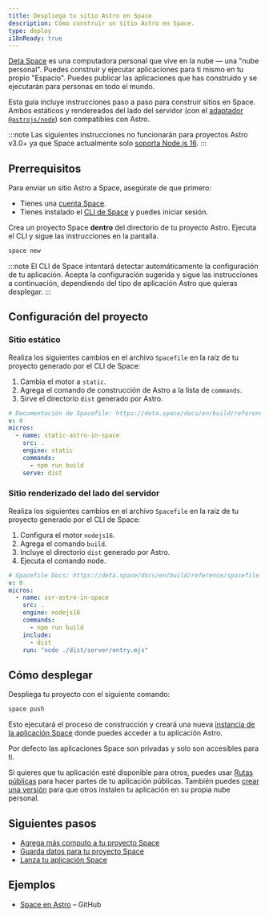 ```yaml
---
title: Despliega tu sitio Astro en Space
description: Cómo construir un sitio Astro en Space.
type: deploy
i18nReady: true
---
```


[Deta Space](https://deta.space/developers) es una computadora personal que vive en la nube — una "nube personal". Puedes construir y ejecutar aplicaciones para ti mismo en tu propio "Espacio". Puedes publicar las aplicaciones que has construido y se ejecutarán para personas en todo el mundo.

Esta guía incluye instrucciones paso a paso para construir sitios en Space. Ambos estáticos y rendereados del lado del servidor (con el [adaptador `@astrojs/node`](/es/guides/integrations-guide/node/)) son compatibles con Astro.

:::note
Las siguientes instrucciones no funcionarán para proyectos Astro v3.0+ ya que Space actualmente solo [soporta Node.js 16](https://deta.space/docs/en/build/quick-starts/node/).
:::

## Prerrequisitos

Para enviar un sitio Astro a Space, asegúrate de que primero:

- Tienes una [cuenta Space](https://deta.space).
- Tienes instalado el [CLI de Space](https://deta.space/docs/en/build/reference/cli) y puedes iniciar sesión.
  
Crea un proyecto Space **dentro** del directorio de tu proyecto Astro. Ejecuta el CLI y sigue las instrucciones en la pantalla.

```bash
space new
```

:::note
El CLI de Space intentará detectar automáticamente la configuración de tu aplicación. Acepta la configuración sugerida y sigue las instrucciones a continuación, dependiendo del tipo de aplicación Astro que quieras desplegar.
:::


## Configuración del proyecto

### Sitio estático

Realiza los siguientes cambios en el archivo `Spacefile` en la raíz de tu proyecto generado por el CLI de Space:
	
1. Cambia el motor a `static`.
2. Agrega el comando de construcción de Astro a la lista de `commands`.
3. Sirve el directorio `dist` generado por Astro.

```yaml title="Spacefile" {6,8,9}
# Documentación de Spacefile: https://deta.space/docs/en/build/reference/spacefile
v: 0
micros:
  - name: static-astro-in-space
    src: .
    engine: static
    commands:
      - npm run build
    serve: dist
```

### Sitio renderizado del lado del servidor


Realiza los siguientes cambios en el archivo `Spacefile` en la raíz de tu proyecto generado por el CLI de Space:

1. Configura el motor `nodejs16`.
2. Agrega el comando `build`. 
3. Incluye el directorio `dist` generado por Astro.
4. Ejecuta el comando node.

```yaml title="Spacefile" {6,8,10,11}
# Spacefile Docs: https://deta.space/docs/en/build/reference/spacefile
v: 0
micros:
  - name: ssr-astro-in-space
    src: .
    engine: nodejs16
    commands:
      - npm run build
    include:
      - dist
    run: "node ./dist/server/entry.mjs"
```

## Cómo desplegar

Despliega tu proyecto con el siguiente comando:

```bash
space push
```

Esto ejecutará el proceso de construcción y creará una nueva [instancia de la aplicación Space](https://deta.space/docs/en/build/fundamentals/development/builder-instance#for-testing) donde puedes acceder a tu aplicación Astro.

Por defecto las aplicaciones Space son privadas y solo son accesibles para ti.

Si quieres que tu aplicación esté disponible para otros, puedes usar [Rutas públicas](https://deta.space/docs/en/build/reference/spacefile#public_routes) para hacer partes de tu aplicación públicas. También puedes [crear una versión](https://deta.space/docs/en/publish/releasing#releases) para que otros instalen tu aplicación en su propia nube personal.


## Siguientes pasos

- [Agrega más computo a tu proyecto Space](https://deta.space/docs/en/build/fundamentals/the-space-runtime/micros#adding-a-micro)
- [Guarda datos para tu proyecto Space](https://deta.space/docs/en/build/fundamentals/data-storage#content)
- [Lanza tu aplicación Space](https://deta.space/docs/en/publish/releasing#releases)

## Ejemplos

- [Space en Astro](https://github.com/BogDAAAMN/astro-in-space) – GitHub
